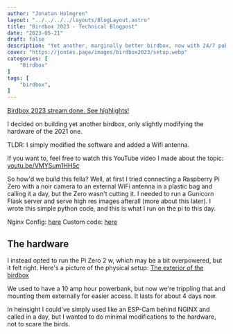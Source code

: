```yaml
---
author: "Jonatan Holmgren"
layout: "../../../../layouts/BlogLayout.astro"
title: "Birdbox 2023 - Technical Blogpost"
date: "2023-05-21"
draft: false
description: "Yet another, marginally better birdbox, now with 24/7 public live streaming"
cover: "https://jontes.page/images/birdbox2023/setup.webp"
categories: [
    "Birdbox"
]
tags: [
    "birdbox",
]
---
```


<a href="/Birdbox2023" className="rounded-lg block p-4 bg-[#37323e] hover:bg-[#45404f] font-bold !text-[#deb841] text-center text-2xl prose-img:max-w-none">
Birdbox 2023 stream done. See highlights!
</a>

I decided on building yet another birdbox, only slightly modifying the hardware of the 2021 one.

TLDR: I simply modified the software and added a Wifi antenna.

If you want to, feel free to watch this YouTube video I made about the topic: [youtu.be/VMYSum1HH5c](https://www.youtube.com/watch?v=VMYSum1HH5c)

So how'd we build this fella? Well, at first I tried connecting a Raspberry Pi Zero with a noir camera to an external WiFi antenna in a plastic bag and calling it a day, but the Zero wasn't cutting it. I needed to run a Gunicorn Flask server and serve high res images afterall (more about this later). I wrote this simple python code, and this is what I run on the pi to this day.

Nginx Config: [here](https://gist.github.com/Jontes-Tech/47af23acda3e85b749ec62eb801ad64c)
Custom code: [here](https://gist.github.com/Jontes-Tech/d255f050ba2b67a329bb5201d113af11)

## The hardware
I instead opted to run the Pi Zero 2 w, which may be a bit overpowered, but it felt right. Here's a picture of the physical setup:
[The exterior of the birdbox](/blog/Birdbox2023/exterior.webp)

We used to have a 10 amp hour powerbank, but now we're trippling that and mounting them externally for easier access. It lasts for about 4 days now.

In heinsight I could've simply used like an ESP-Cam behind NGINX and called in a day, but I wanted to do minimal modifications to the hardware, not to scare the birds.